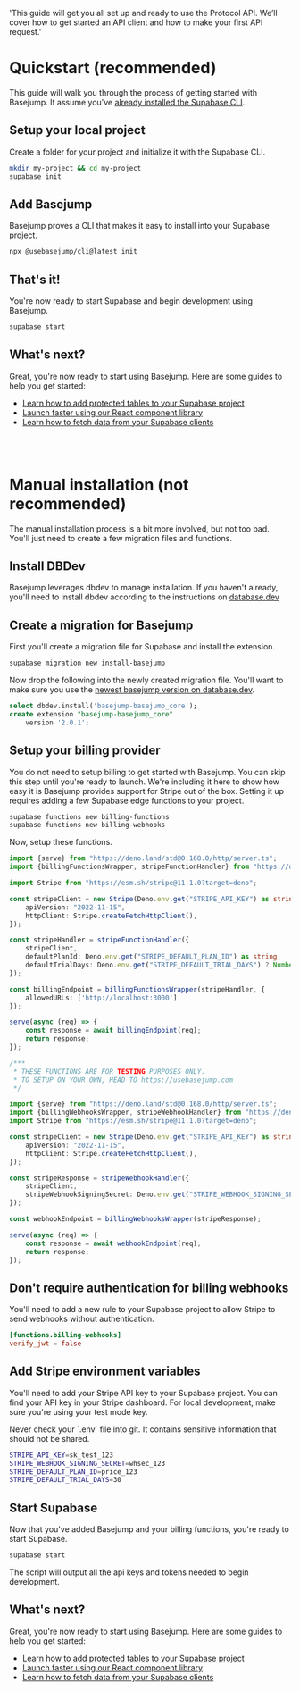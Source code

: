   'This guide will get you all set up and ready to use the Protocol API. We’ll cover how to get started an API client and how to make your first API request.'

# Quickstart (recommended)

This guide will walk you through the process of getting started with Basejump. It assume you've [already installed the Supabase CLI](https://supabase.com/docs/guides/cli/getting-started).

## Setup your local project
Create a folder for your project and initialize it with the Supabase CLI.

```bash
mkdir my-project && cd my-project
supabase init
```

## Add Basejump
Basejump proves a CLI that makes it easy to install into your Supabase project.

```bash
npx @usebasejump/cli@latest init
```

## That's it!
You're now ready to start Supabase and begin development using Basejump.

```bash
supabase start
```

## What's next?

Great, you're now ready to start using Basejump. Here are some guides to help you get started:

- [Learn how to add protected tables to your Supabase project](/docs/rls)
- [Launch faster using our React component library](/docs/react)
- [Learn how to fetch data from your Supabase clients](/docs/fetching-data)

<br /><br />

# Manual installation (not recommended)
The manual installation process is a bit more involved, but not too bad. You'll just need to create a few migration files and functions.

## Install DBDev
Basejump leverages dbdev to manage installation. If you haven't already, you'll need to install dbdev according to the instructions on [database.dev](https://database.dev)

## Create a migration for Basejump
First you'll create a migration file for Supabase and install the extension.

```bash
supabase migration new install-basejump
```

Now drop the following into the newly created migration file. You'll want to make sure you use the [newest basejump version on database.dev](https://database.dev/basejump/basejump_core).

```sql {{title: "./supabase/migrations/00000000000000_install-basejump.sql"}}
select dbdev.install('basejump-basejump_core');
create extension "basejump-basejump_core"
    version '2.0.1';
```

## Setup your billing provider
<Note>
    You do not need to setup billing to get started with Basejump. You can skip this step until you're ready to launch. We're including it here to show how easy it is
</Note>
Basejump provides support for Stripe out of the box. Setting it up requires adding a few Supabase edge functions to your project.

```bash
supabase functions new billing-functions
supabase functions new billing-webhooks
```
Now, setup these functions.

```typescript {{title: "./supabase/functions/billing-functions/index.ts"}}
import {serve} from "https://deno.land/std@0.168.0/http/server.ts";
import {billingFunctionsWrapper, stripeFunctionHandler} from "https://deno.land/x/basejump@v2.0.1/billing-functions/mod.ts";

import Stripe from "https://esm.sh/stripe@11.1.0?target=deno";

const stripeClient = new Stripe(Deno.env.get("STRIPE_API_KEY") as string, {
    apiVersion: "2022-11-15",
    httpClient: Stripe.createFetchHttpClient(),
});

const stripeHandler = stripeFunctionHandler({
    stripeClient,
    defaultPlanId: Deno.env.get("STRIPE_DEFAULT_PLAN_ID") as string,
    defaultTrialDays: Deno.env.get("STRIPE_DEFAULT_TRIAL_DAYS") ? Number(Deno.env.get("STRIPE_DEFAULT_TRIAL_DAYS")) : undefined
});

const billingEndpoint = billingFunctionsWrapper(stripeHandler, {
    allowedURLs: ['http://localhost:3000']
});

serve(async (req) => {
    const response = await billingEndpoint(req);
    return response;
});

```

```typescript {{title: "./supabase/functions/billing-webhooks/index.ts"}}
/***
 * THESE FUNCTIONS ARE FOR TESTING PURPOSES ONLY.
 * TO SETUP ON YOUR OWN, HEAD TO https://usebasejump.com
 */

import {serve} from "https://deno.land/std@0.168.0/http/server.ts";
import {billingWebhooksWrapper, stripeWebhookHandler} from "https://deno.land/x/basejump@v2.0.1/billing-functions/mod.ts";
import Stripe from "https://esm.sh/stripe@11.1.0?target=deno";

const stripeClient = new Stripe(Deno.env.get("STRIPE_API_KEY") as string, {
    apiVersion: "2022-11-15",
    httpClient: Stripe.createFetchHttpClient(),
});

const stripeResponse = stripeWebhookHandler({
    stripeClient,
    stripeWebhookSigningSecret: Deno.env.get("STRIPE_WEBHOOK_SIGNING_SECRET") as string,
});

const webhookEndpoint = billingWebhooksWrapper(stripeResponse);

serve(async (req) => {
    const response = await webhookEndpoint(req);
    return response;
});

```

## Don't require authentication for billing webhooks
You'll need to add a new rule to your Supabase project to allow Stripe to send webhooks without authentication.

```toml {{title: "./supabase/config.toml"}}
[functions.billing-webhooks]
verify_jwt = false
```

## Add Stripe environment variables
You'll need to add your Stripe API key to your Supabase project. You can find your API key in your Stripe dashboard. For local development, make sure you're using your test mode key.

<Note>
Never check your `.env` file into git. It contains sensitive information that should not be shared.
</Note>

```bash {{title: "./supabase/functions/.env"}}
STRIPE_API_KEY=sk_test_123
STRIPE_WEBHOOK_SIGNING_SECRET=whsec_123
STRIPE_DEFAULT_PLAN_ID=price_123
STRIPE_DEFAULT_TRIAL_DAYS=30
```

## Start Supabase
Now that you've added Basejump and your billing functions, you're ready to start Supabase.

```bash
supabase start
```

The script will output all the api keys and tokens needed to begin development.

## What's next?

Great, you're now ready to start using Basejump. Here are some guides to help you get started:

- [Learn how to add protected tables to your Supabase project](/docs/rls)
- [Launch faster using our React component library](/docs/react)
- [Learn how to fetch data from your Supabase clients](/docs/fetching-data)
